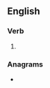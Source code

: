 {{also|monétisés|monétises}}
==English==

===Verb===
{{head|en|verb form}}

# {{en-third-person singular of|monetise}}

===Anagrams===
* {{anagrams|en|a=eeimnosst|mestinoes|semitones}}